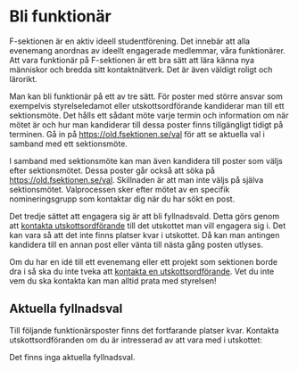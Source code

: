 # Bli funktionär

F-sektionen är en aktiv ideell studentförening. Det innebär att alla evenemang anordnas av ideellt engagerade medlemmar, våra funktionärer. Att vara funktionär på F-sektionen är ett bra sätt att lära känna nya människor och bredda sitt kontaktnätverk. Det är även väldigt roligt och lärorikt.

Man kan bli funktionär på ett av tre sätt. För poster med större ansvar som exempelvis styrelseledamot eller utskottsordförande kandiderar man till ett sektionsmöte. Det hålls ett sådant möte varje termin och information om när mötet är och hur man kandiderar till dessa poster finns tillgängligt tidigt på terminen. Gå in på https://old.fsektionen.se/val för att se aktuella val i samband med ett sektionsmöte.

I samband med sektionsmöte kan man även kandidera till poster som väljs efter sektionsmötet. Dessa poster går också att söka på https://old.fsektionen.se/val. Skillnaden är att man inte väljs på själva sektionsmötet. Valprocessen sker efter mötet av en specifik nomineringsgrupp som kontaktar dig när du har sökt en post.

Det tredje sättet att engagera sig är att bli fyllnadsvald. Detta görs genom att [kontakta utskottsordförande](/contact) till det utskottet man vill engagera sig i. Det kan vara så att det inte finns platser kvar i utskottet. Då kan man antingen kandidera till en annan post eller vänta till nästa gång posten utlyses.

Om du har en idé till ett evenemang eller ett projekt som sektionen borde dra i så ska du inte tveka att [kontakta en utskottsordförande](/contact). Vet du inte vem du ska kontakta kan man alltid prata med styrelsen!

## Aktuella fyllnadsval

Till följande funktionärsposter finns det fortfarande platser kvar. Kontakta utskottsordföranden om du är intresserad av att vara med i utskottet:

Det finns inga aktuella fyllnadsval.
